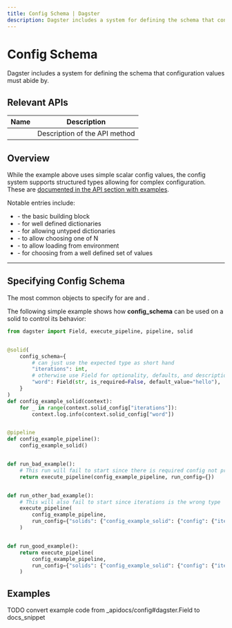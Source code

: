```yaml
---
title: Config Schema | Dagster
description: Dagster includes a system for defining the schema that configuration values must abide by.
---
```


# Config Schema

Dagster includes a system for defining the schema that configuration values must abide by.

## Relevant APIs

| Name                                                 | Description                   |
| ---------------------------------------------------- | ----------------------------- |
| <PyObject module="dagster" object="ConfigSchema"  /> | Description of the API method |

## Overview

While the example above uses simple scalar config values, the config system supports structured types allowing for
complex configuration. These are [documented in the API section with examples](/\_apidocs/config).

Notable entries include:

- <PyObject module="dagster" object="Field" /> - the basic building block
- <PyObject module="dagster" object="Shape" /> - for well defined dictionaries
- <PyObject module="dagster" object="Permissive" /> - for allowing untyped dictionaries
- <PyObject module="dagster" object="Selector" /> - to allow choosing one of N
- <PyObject module="dagster" object="StringSource" /> - to allow loading from environment
- <PyObject module="dagster" object="Enum" /> - for choosing from a well defined
  set of values

---

## Specifying Config Schema

The most common objects to specify <PyObject module="dagster" object="ConfigSchema" /> for
are <PyObject module="dagster" object="SolidDefinition" /> and <PyObject module="dagster" object="ResourceDefinition" />.

The following simple example shows how **config_schema** can be used on a solid to control its behavior:

```python file=/concepts/configuration/example.py
from dagster import Field, execute_pipeline, pipeline, solid


@solid(
    config_schema={
        # can just use the expected type as short hand
        "iterations": int,
        # otherwise use Field for optionality, defaults, and descriptions
        "word": Field(str, is_required=False, default_value="hello"),
    }
)
def config_example_solid(context):
    for _ in range(context.solid_config["iterations"]):
        context.log.info(context.solid_config["word"])


@pipeline
def config_example_pipeline():
    config_example_solid()


def run_bad_example():
    # This run will fail to start since there is required config not provided
    return execute_pipeline(config_example_pipeline, run_config={})


def run_other_bad_example():
    # This will also fail to start since iterations is the wrong type
    execute_pipeline(
        config_example_pipeline,
        run_config={"solids": {"config_example_solid": {"config": {"iterations": "banana"}}}},
    )


def run_good_example():
    return execute_pipeline(
        config_example_pipeline,
        run_config={"solids": {"config_example_solid": {"config": {"iterations": 1}}}},
    )
```

## Examples

<div className="w-full h-48 bg-gray-200 flex items-center justify-center">
  TODO convert example code from _apidocs/config#dagster.Field to docs_snippet
</div>
